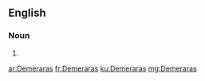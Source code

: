 ==English==

===Noun===
{{head|en|noun plural form}}

# {{plural of|Demerara|lang=en}}

[[ar:Demeraras]]
[[fr:Demeraras]]
[[ku:Demeraras]]
[[mg:Demeraras]]